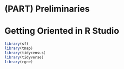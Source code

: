 # (PART) Preliminaries {-}

# Getting Oriented in R Studio







```r
library(sf)
library(tmap)
library(tidycensus)
library(tidyverse)
library(rgee)
```


